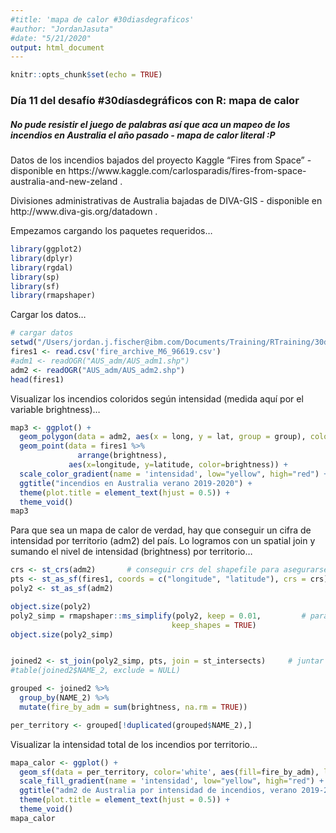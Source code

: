 ```yaml
---
#title: 'mapa de calor #30diasdegraficos'
#author: "JordanJasuta"
#date: "5/21/2020"
output: html_document
---
```


```r
knitr::opts_chunk$set(echo = TRUE)
```

### Día 11 del desafío #30díasdegráficos con R: mapa de calor
##### No pude resistir el juego de palabras así que aca un mapeo de los incendios en Australia el año pasado - mapa de calor literal :P 

Datos de los incendios bajados del proyecto Kaggle "Fires from Space" - disponible en https://www.kaggle.com/carlosparadis/fires-from-space-australia-and-new-zeland .

Divisiones administrativas de Australia bajadas de DIVA-GIS - disponible en http://www.diva-gis.org/datadown .



Empezamos cargando los paquetes requeridos...
```r
library(ggplot2)
library(dplyr)
library(rgdal)
library(sp)
library(sf)
library(rmapshaper)
```

Cargar los datos...
```r
# cargar datos
setwd("/Users/jordan.j.fischer@ibm.com/Documents/Training/RTraining/30diasdegraficos/mapa de calor")
fires1 <- read.csv('fire_archive_M6_96619.csv')
#adm1 <- readOGR("AUS_adm/AUS_adm1.shp")
adm2 <- readOGR("AUS_adm/AUS_adm2.shp")
head(fires1)
```

Visualizar los incendios coloridos según intensidad (medida aquí por el variable brightness)...
```r
map3 <- ggplot() + 
  geom_polygon(data = adm2, aes(x = long, y = lat, group = group), colour = "gray", fill = NA) + 
  geom_point(data = fires1 %>%
               arrange(brightness),
             aes(x=longitude, y=latitude, color=brightness)) + 
  scale_color_gradient(name = 'intensidad', low="yellow", high="red") +
  ggtitle("incendios en Australia verano 2019-2020") +
  theme(plot.title = element_text(hjust = 0.5)) +
  theme_void()
map3
```

Para que sea un mapa de calor de verdad, hay que conseguir un cifra de intensidad por territorio (adm2) del país. Lo logramos con un spatial join y sumando el nivel de intensidad (brightness) por territorio...
```r
crs <- st_crs(adm2)       # conseguir crs del shapefile para asegurarse que el crs de los puntos sea igual/compatible
pts <- st_as_sf(fires1, coords = c("longitude", "latitude"), crs = crs)
poly2 <- st_as_sf(adm2)

object.size(poly2)
poly2_simp = rmapshaper::ms_simplify(poly2, keep = 0.01,         # para minimizar el tiempo de procesamiento, simplificar el shapefile
                                    keep_shapes = TRUE)
object.size(poly2_simp)


joined2 <- st_join(poly2_simp, pts, join = st_intersects)     # juntar los archivos
#table(joined2$NAME_2, exclude = NULL)

grouped <- joined2 %>%
  group_by(NAME_2) %>%
  mutate(fire_by_adm = sum(brightness, na.rm = TRUE))

per_territory <- grouped[!duplicated(grouped$NAME_2),]
```

Visualizar la intensidad total de los incendios por territorio...
```r
mapa_calor <- ggplot() +
  geom_sf(data = per_territory, color='white', aes(fill=fire_by_adm), lwd = 0.2) + 
  scale_fill_gradient(name = 'intensidad', low="yellow", high="red") +
  ggtitle("adm2 de Australia por intensidad de incendios, verano 2019-2020") +
  theme(plot.title = element_text(hjust = 0.5)) +
  theme_void()
mapa_calor

```




